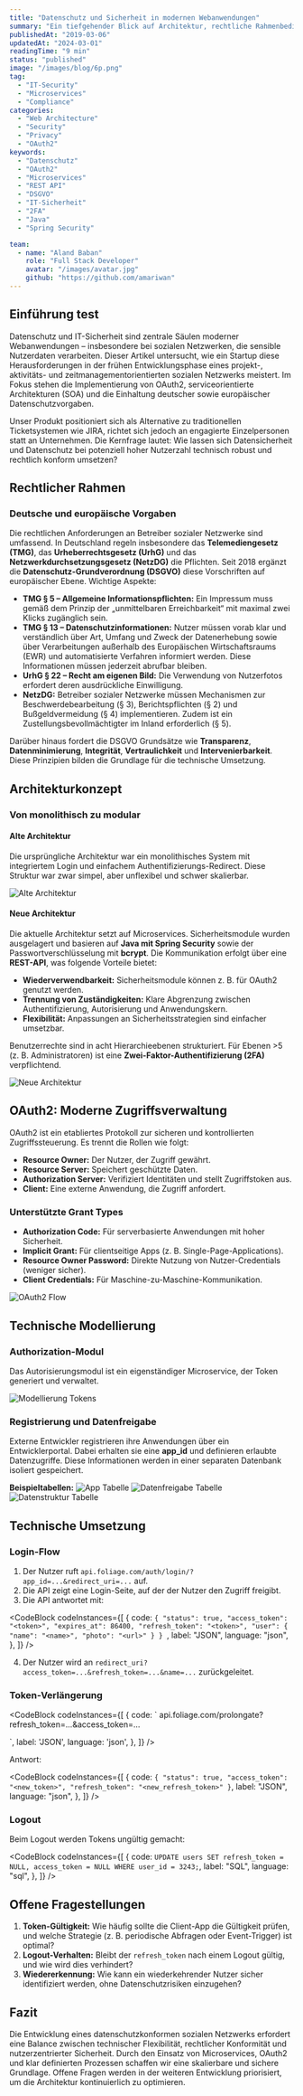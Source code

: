 ```yaml
---
title: "Datenschutz und Sicherheit in modernen Webanwendungen"
summary: "Ein tiefgehender Blick auf Architektur, rechtliche Rahmenbedingungen und Sicherheitsmechanismen wie OAuth2, die beim Aufbau eines datenschutzkonformen sozialen Netzwerks zum Einsatz kommen."
publishedAt: "2019-03-06"
updatedAt: "2024-03-01"
readingTime: "9 min"
status: "published"
image: "/images/blog/6p.png"
tag:
  - "IT-Security"
  - "Microservices"
  - "Compliance"
categories:
  - "Web Architecture"
  - "Security"
  - "Privacy"
  - "OAuth2"
keywords:
  - "Datenschutz"
  - "OAuth2"
  - "Microservices"
  - "REST API"
  - "DSGVO"
  - "IT-Sicherheit"
  - "2FA"
  - "Java"
  - "Spring Security"

team:
  - name: "Aland Baban"
    role: "Full Stack Developer"
    avatar: "/images/avatar.jpg"
    github: "https://github.com/amariwan"
---
```


## Einführung test

Datenschutz und IT-Sicherheit sind zentrale Säulen moderner Webanwendungen – insbesondere bei sozialen Netzwerken, die sensible Nutzerdaten verarbeiten. Dieser Artikel untersucht, wie ein Startup diese Herausforderungen in der frühen Entwicklungsphase eines projekt-, aktivitäts- und
zeitmanagementorientierten sozialen Netzwerks meistert. Im Fokus stehen die Implementierung von OAuth2, serviceorientierte Architekturen (SOA) und die Einhaltung deutscher sowie europäischer Datenschutzvorgaben.

Unser Produkt positioniert sich als Alternative zu traditionellen Ticketsystemen wie JIRA, richtet sich jedoch an engagierte Einzelpersonen statt an Unternehmen. Die Kernfrage lautet: Wie lassen sich Datensicherheit und Datenschutz bei potenziell hoher Nutzerzahl technisch robust und rechtlich
konform umsetzen?

## Rechtlicher Rahmen

### Deutsche und europäische Vorgaben

Die rechtlichen Anforderungen an Betreiber sozialer Netzwerke sind umfassend. In Deutschland regeln insbesondere das **Telemediengesetz (TMG)**, das **Urheberrechtsgesetz (UrhG)** und das **Netzwerkdurchsetzungsgesetz (NetzDG)** die Pflichten. Seit 2018 ergänzt die **Datenschutz-Grundverordnung
(DSGVO)** diese Vorschriften auf europäischer Ebene. Wichtige Aspekte:

- **TMG § 5 – Allgemeine Informationspflichten:** Ein Impressum muss gemäß dem Prinzip der „unmittelbaren Erreichbarkeit“ mit maximal zwei Klicks zugänglich sein.
- **TMG § 13 – Datenschutzinformationen:** Nutzer müssen vorab klar und verständlich über Art, Umfang und Zweck der Datenerhebung sowie über Verarbeitungen außerhalb des Europäischen Wirtschaftsraums (EWR) und automatisierte Verfahren informiert werden. Diese Informationen müssen jederzeit
  abrufbar bleiben.
- **UrhG § 22 – Recht am eigenen Bild:** Die Verwendung von Nutzerfotos erfordert deren ausdrückliche Einwilligung.
- **NetzDG:** Betreiber sozialer Netzwerke müssen Mechanismen zur Beschwerdebearbeitung (§ 3), Berichtspflichten (§ 2) und Bußgeldvermeidung (§ 4) implementieren. Zudem ist ein Zustellungsbevollmächtigter im Inland erforderlich (§ 5).

Darüber hinaus fordert die DSGVO Grundsätze wie **Transparenz**, **Datenminimierung**, **Integrität**, **Vertraulichkeit** und **Intervenierbarkeit**. Diese Prinzipien bilden die Grundlage für die technische Umsetzung.

## Architekturkonzept

### Von monolithisch zu modular

#### Alte Architektur

Die ursprüngliche Architektur war ein monolithisches System mit integriertem Login und einfachem Authentifizierungs-Redirect. Diese Struktur war zwar simpel, aber unflexibel und schwer skalierbar.

![Alte Architektur](/images/foliage/archit_konzept_old.png)

#### Neue Architektur

Die aktuelle Architektur setzt auf Microservices. Sicherheitsmodule wurden ausgelagert und basieren auf **Java mit Spring Security** sowie der Passwortverschlüsselung mit **bcrypt**. Die Kommunikation erfolgt über eine **REST-API**, was folgende Vorteile bietet:

- **Wiederverwendbarkeit:** Sicherheitsmodule können z. B. für OAuth2 genutzt werden.
- **Trennung von Zuständigkeiten:** Klare Abgrenzung zwischen Authentifizierung, Autorisierung und Anwendungskern.
- **Flexibilität:** Anpassungen an Sicherheitsstrategien sind einfacher umsetzbar.

Benutzerrechte sind in acht Hierarchieebenen strukturiert. Für Ebenen >5 (z. B. Administratoren) ist eine **Zwei-Faktor-Authentifizierung (2FA)** verpflichtend.

![Neue Architektur](/images/foliage/archit_konzept_new.png)

## OAuth2: Moderne Zugriffsverwaltung

OAuth2 ist ein etabliertes Protokoll zur sicheren und kontrollierten Zugriffssteuerung. Es trennt die Rollen wie folgt:

- **Resource Owner:** Der Nutzer, der Zugriff gewährt.
- **Resource Server:** Speichert geschützte Daten.
- **Authorization Server:** Verifiziert Identitäten und stellt Zugriffstoken aus.
- **Client:** Eine externe Anwendung, die Zugriff anfordert.

### Unterstützte Grant Types

- **Authorization Code:** Für serverbasierte Anwendungen mit hoher Sicherheit.
- **Implicit Grant:** Für clientseitige Apps (z. B. Single-Page-Applications).
- **Resource Owner Password:** Direkte Nutzung von Nutzer-Credentials (weniger sicher).
- **Client Credentials:** Für Maschine-zu-Maschine-Kommunikation.

![OAuth2 Flow](/images/foliage/OAuth2.jpg)

## Technische Modellierung

### Authorization-Modul

Das Autorisierungsmodul ist ein eigenständiger Microservice, der Token generiert und verwaltet.

![Modellierung Tokens](/images/foliage/tokens.png)

### Registrierung und Datenfreigabe

Externe Entwickler registrieren ihre Anwendungen über ein Entwicklerportal. Dabei erhalten sie eine **app_id** und definieren erlaubte Datenzugriffe. Diese Informationen werden in einer separaten Datenbank isoliert gespeichert.

**Beispieltabellen:** ![App Tabelle](/images/foliage/tab1.png) ![Datenfreigabe Tabelle](/images/foliage/tab2.png) ![Datenstruktur Tabelle](/images/foliage/tab3.png)

## Technische Umsetzung

### Login-Flow

1. Der Nutzer ruft `api.foliage.com/auth/login/?app_id=...&redirect_uri=...` auf.
2. Die API zeigt eine Login-Seite, auf der der Nutzer den Zugriff freigibt.
3. Die API antwortet mit:

<CodeBlock
  codeInstances={[
    {
      code: `{
  "status": true,
  "access_token": "<token>",
  "expires_at": 86400,
  "refresh_token": "<token>",
  "user": {
    "name": "<name>",
    "photo": "<url>"
  }
}
`,
      label: "JSON",
      language: "json",
    },
  ]}
/>

4. Der Nutzer wird an `redirect_uri?access_token=...&refresh_token=...&name=...` zurückgeleitet.

### Token-Verlängerung

<CodeBlock
  codeInstances={[
    {
      code: `
api.foliage.com/prolongate?refresh_token=...&access_token=...

`,
label: 'JSON',
language: 'json',
},
]}
/>

Antwort:

<CodeBlock
  codeInstances={[
    {
      code: ` {
  "status": true,
  "access_token": "<new_token>",
  "refresh_token": "<new_refresh_token>"
}
`,
      label: "JSON",
      language: "json",
    },
  ]}
/>

### Logout

Beim Logout werden Tokens ungültig gemacht:

<CodeBlock
  codeInstances={[
    {
      code: `UPDATE users SET refresh_token = NULL, access_token = NULL WHERE user_id = 3243;`,
      label: "SQL",
      language: "sql",
    },
  ]}
/>

## Offene Fragestellungen

1. **Token-Gültigkeit:** Wie häufig sollte die Client-App die Gültigkeit prüfen, und welche Strategie (z. B. periodische Abfragen oder Event-Trigger) ist optimal?
2. **Logout-Verhalten:** Bleibt der `refresh_token` nach einem Logout gültig, und wie wird dies verhindert?
3. **Wiedererkennung:** Wie kann ein wiederkehrender Nutzer sicher identifiziert werden, ohne Datenschutzrisiken einzugehen?

## Fazit

Die Entwicklung eines datenschutzkonformen sozialen Netzwerks erfordert eine Balance zwischen technischer Flexibilität, rechtlicher Konformität und nutzerzentrierter Sicherheit. Durch den Einsatz von Microservices, OAuth2 und klar definierten Prozessen schaffen wir eine skalierbare und sichere
Grundlage. Offene Fragen werden in der weiteren Entwicklung priorisiert, um die Architektur kontinuierlich zu optimieren.
